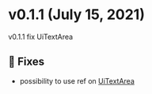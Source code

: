 
<Meta title="Releases/v0.1.1/v0.1.1" />

<style> {`
  code {
    background-color: transparent!important;
  }
`}</style>

# v0.1.1 (July 15, 2021)
v0.1.1 fix UiTextArea

## 🐛 Fixes
- possibility to use ref on [UiTextArea](?path=/docs/atoms-textarea--with-placeholder)
